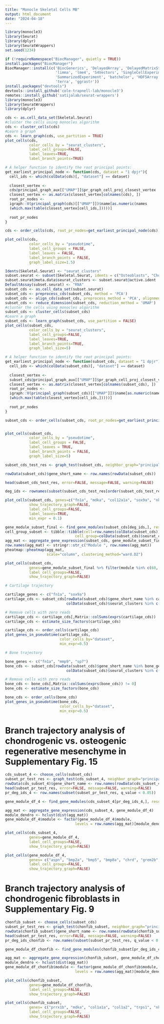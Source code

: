 ```yaml
---
title: "Monocle Skeletal Cells MB"
output: html_document
date: "2024-04-18"
---
```


```r
library(monocle3)
library(Seurat)
library(dplyr)
library(SeuratWrappers)
set.seed(1234)
```

```r
if (!requireNamespace("BiocManager", quietly = TRUE))
install.packages("BiocManager")
BiocManager::install(c('BiocGenerics', 'DelayedArray', 'DelayedMatrixStats',
                       'limma', 'lme4', 'S4Vectors', 'SingleCellExperiment',
                       'SummarizedExperiment', 'batchelor', 'HDF5Array',
                       'terra', 'ggrastr'))
install.packages("devtools")
devtools::install_github('cole-trapnell-lab/monocle3')
remotes::install_github('satijalab/seurat-wrappers')
library(monocle3)
library(SeuratWrappers)
library(dplyr)
```


```r

cds <- as.cell_data_set(Skeletal.Seurat)
#cluster the cells using monocles algorithm
cds <- cluster_cells(cds)
#Learn a graph
cds <- learn_graph(cds, use_partition = TRUE)
plot_cells(cds,
           color_cells_by = "seurat_clusters",
           label_cell_groups=FALSE,
           label_leaves=TRUE,
           label_branch_points=TRUE)
```

```r
# A helper function to identify the root principal points:
get_earliest_principal_node <- function(cds, dataset = "1 dpjr"){
  cell_ids <- which(colData(cds)[, "dataset"] == dataset)
  
  closest_vertex <-
  cds@principal_graph_aux[["UMAP"]]$pr_graph_cell_proj_closest_vertex
  closest_vertex <- as.matrix(closest_vertex[colnames(cds), ])
  root_pr_nodes <-
  igraph::V(principal_graph(cds)[["UMAP"]])$name[as.numeric(names
  (which.max(table(closest_vertex[cell_ids,]))))]
  
  root_pr_nodes
}

cds <- order_cells(cds, root_pr_nodes=get_earliest_principal_node(cds))

plot_cells(cds,
           color_cells_by = "pseudotime",
           label_cell_groups = FALSE,
           label_leaves = FALSE,
           label_branch_points = FALSE,
           graph_label_size=1.5)
```


```r

Idents(Skeletal.Seurat) <- "seurat_clusters"
subset.seurat <- subset(Skeletal.Seurat, idents = c("Osteoblasts", "Chondrocytes", "Chondrogenic Fibroblasts", "Regenerative Mesenchyme"))
subset.seurat@meta.data$seurat_clusters <- subset.seurat@active.ident
DefaultAssay(subset.seurat) <- "RNA"
subset_cds <- as.cell_data_set(subset.seurat)
subset_cds <- preprocess_cds(subset_cds, method = 'PCA')
subset_cds <- align_cds(subset_cds, preprocess_method = 'PCA', alignment_group = 'orig.ident')
subset_cds <- reduce_dimension(subset_cds, reduction_method = 'UMAP')
#cluster the cells using monocles algorithm
subset_cds <- cluster_cells(subset_cds)
#Learn a graph
subset_cds <- learn_graph(subset_cds, use_partition = FALSE)
plot_cells(subset_cds,
           color_cells_by = "seurat_clusters",
           label_cell_groups=FALSE,
           label_leaves=TRUE,
           label_branch_points=TRUE,
           graph_label_size=5)

# A helper function to identify the root principal points:
get_earliest_principal_node <- function(subset_cds, dataset = "1 dpjr"){
  cell_ids <- which(colData(subset_cds)[, "dataset"] == dataset)
  
  closest_vertex <-
  subset_cds@principal_graph_aux[["UMAP"]]$pr_graph_cell_proj_closest_vertex
  closest_vertex <- as.matrix(closest_vertex[colnames(subset_cds), ])
  root_pr_nodes <-
  igraph::V(principal_graph(subset_cds)[["UMAP"]])$name[as.numeric(names
  (which.max(table(closest_vertex[cell_ids,]))))]
  
  root_pr_nodes
}

subset_cds <- order_cells(subset_cds, root_pr_nodes=get_earliest_principal_node(subset_cds))


plot_cells(subset_cds,
           color_cells_by = "pseudotime",
           label_cell_groups = FALSE,
           label_leaves = TRUE,
           label_branch_points = FALSE,
           graph_label_size=5)
```


```r
subset_cds_test_res <- graph_test(subset_cds, neighbor_graph="principal_graph", cores=4)

rowData(subset_cds)$gene_short_name <- row.names(rowData(subset_cds))

head(subset_cds_test_res, error=FALSE, message=FALSE, warning=FALSE)

deg_ids <- rownames(subset(subset_cds_test_res[order(subset_cds_test_res$morans_I, decreasing = TRUE),], q_value < 0.05))

plot_cells(subset_cds, genes=c("fn1a", "mdka", "col12a1a", "sox9a", "nkx3-2", "gdf5", "col10a1a", "sp7", "bglap"),
           show_trajectory_graph=FALSE,
           label_cell_groups=FALSE,
           label_leaves=TRUE,
           min_expr = 0.1)
```


```r
gene_module_subset_final <- find_gene_modules(subset_cds[deg_ids,], resolution=c(10^seq(-6,-1)))
cell_group_subset <- tibble::tibble(cell=row.names(colData(subset_cds)), 
                                cell_group=colData(subset_cds)$seurat_clusters)
agg_mat <- aggregate_gene_expression(subset_cds, gene_module_subset_final, cell_group_subset)
row.names(agg_mat) <- stringr::str_c("Module ", row.names(agg_mat))
pheatmap::pheatmap(agg_mat,
                   scale="column", clustering_method="ward.D2")
```


```r

plot_cells(subset_cds,
           genes=gene_module_subset_final %>% filter(module %in% c(68, 31, 25, 43, 66, 23, 37)),
           label_cell_groups=FALSE,
           show_trajectory_graph=FALSE)
```


```r

# Cartilage trajectory

cartilage_genes <- c("fn1a", "sox9a")
cartilage_cds <- subset_cds[rowData(subset_cds)$gene_short_name %in% cartilage_genes,
                            colData(subset_cds)$seurat_clusters %in% c("Regenerative Mesenchyme", "Chondrocytes", "Chondrogenic Fibroblasts")]

# Remove cells with zero reads
cartilage_cds <- cartilage_cds[,Matrix::colSums(exprs(cartilage_cds)) != 0]
cartilage_cds <- estimate_size_factors(cartilage_cds)

cartilage_cds <- order_cells(cartilage_cds)
plot_genes_in_pseudotime(cartilage_cds,
                         color_cells_by="dataset",
                         min_expr=0.5)
```

```r

# Bone trajectory

bone_genes <- c("fn1a", "mmp9", "sp7")
bone_cds <- subset_cds[rowData(subset_cds)$gene_short_name %in% bone_genes,
                            colData(subset_cds)$seurat_clusters %in% c("7", "4")]

# Remove cells with zero reads
bone_cds <- bone_cds[,Matrix::colSums(exprs(bone_cds)) != 0]
bone_cds <- estimate_size_factors(bone_cds)

bone_cds <- order_cells(bone_cds)
plot_genes_in_pseudotime(bone_cds,
                         color_cells_by="dataset",
                         min_expr=0.5)
```


# Branch trajectory analysis of chondrogenic vs. osteogenic regenerative mesenchyme in Supplementary Fig. 15
```r

cds_subset_4 <- choose_cells(subset_cds)
subset_pr_test_res <- graph_test(cds_subset_4, neighbor_graph="principal_graph", cores=4)
rowData(cds_subset_4)$gene_short_name <- row.names(rowData(cds_subset_4))
head(subset_pr_test_res, error=FALSE, message=FALSE, warning=FALSE)
pr_deg_ids_4 <- row.names(subset(subset_pr_test_res, q_value < 0.05))
```

```r

gene_module_df_4 <- find_gene_modules(cds_subset_4[pr_deg_ids_4,], resolution=0.1)
```

```r

agg_mat <- aggregate_gene_expression(cds_subset_4, gene_module_df_4)
module_dendro <- hclust(dist(agg_mat))
gene_module_df_4$module <- factor(gene_module_df_4$module, 
                                levels = row.names(agg_mat)[module_dendro$order])

plot_cells(cds_subset_4,
           genes=gene_module_df_4,
           label_cell_groups=FALSE,
           show_trajectory_graph=FALSE)
```


```r

plot_cells(gene_module_df_4,
           genes= c("aspn", "bmp2a", "bmp5", "bmp8a", "chrd", "grem2b", "chrdl2", "scube3", "bmper", "tgfbi", "wnt9a", "frzb", "dkk3b", "sfrp1a", "sfrp1b", "wnt5b", "fzd8a", "fgfr4", "fgfr2", "hapln1a", "aqp3a", "dcn", "nid1b", "runx2a", "spp1", "timp2b", "enpp1"),
           label_cell_groups=FALSE,
           show_trajectory_graph=FALSE)
```

# Branch trajectory analysis of chondrogenic fibroblasts in Supplementary Fig. 9
```r

chonfib_subset <- choose_cells(subset_cds)
subset_pr_test_res <- graph_test(chonfib_subset, neighbor_graph="principal_graph", cores=4)
rowData(chonfib_subset)$gene_short_name <- row.names(rowData(chonfib_subset))
head(subset_pr_test_res, error=FALSE, message=FALSE, warning=FALSE)
pr_deg_ids_chonfib <- row.names(subset(subset_pr_test_res, q_value < 0.05))
```


```r

gene_module_df_chonfib <- find_gene_modules(chonfib_subset[pr_deg_ids_chonfib,], resolution=0.15)
```


```r

agg_mat <- aggregate_gene_expression(chonfib_subset, gene_module_df_chonfib)
module_dendro <- hclust(dist(agg_mat))
gene_module_df_chonfib$module <- factor(gene_module_df_chonfib$module, 
                                levels = row.names(agg_mat)[module_dendro$order])

plot_cells(chonfib_subset,
           genes=gene_module_df_chonfib,
           label_cell_groups=FALSE,
           show_trajectory_graph=FALSE)
```


```r

plot_cells(chonfib_subset,
           genes= c("prrx1b", "mdka", "col1a1a", "col1a2", "trps1", "nkx3-2", "sox9a", "clu", "f13a1b", "prg4b", "ucmab", "col2a1a", "cnmd", "acanb"),
           label_cell_groups=FALSE,
           show_trajectory_graph=FALSE)
```









